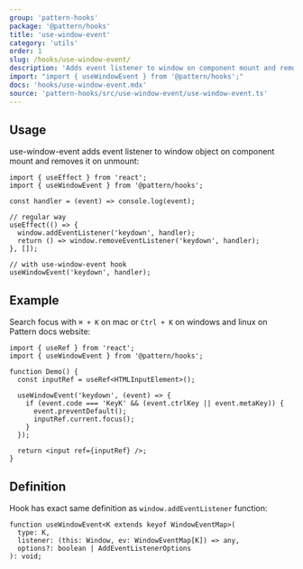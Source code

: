 ```yaml
---
group: 'pattern-hooks'
package: '@pattern/hooks'
title: 'use-window-event'
category: 'utils'
order: 1
slug: /hooks/use-window-event/
description: 'Adds event listener to window on component mount and removes it on unmount'
import: "import { useWindowEvent } from '@pattern/hooks';"
docs: 'hooks/use-window-event.mdx'
source: 'pattern-hooks/src/use-window-event/use-window-event.ts'
---
```


## Usage

use-window-event adds event listener to window object on component mount and removes it on unmount:

```tsx
import { useEffect } from 'react';
import { useWindowEvent } from '@pattern/hooks';

const handler = (event) => console.log(event);

// regular way
useEffect(() => {
  window.addEventListener('keydown', handler);
  return () => window.removeEventListener('keydown', handler);
}, []);

// with use-window-event hook
useWindowEvent('keydown', handler);
```

## Example

Search focus with `⌘ + K` on mac or `Ctrl + K` on windows and linux on Pattern docs website:

```tsx
import { useRef } from 'react';
import { useWindowEvent } from '@pattern/hooks';

function Demo() {
  const inputRef = useRef<HTMLInputElement>();

  useWindowEvent('keydown', (event) => {
    if (event.code === 'KeyK' && (event.ctrlKey || event.metaKey)) {
      event.preventDefault();
      inputRef.current.focus();
    }
  });

  return <input ref={inputRef} />;
}
```

## Definition

Hook has exact same definition as `window.addEventListener` function:

```tsx
function useWindowEvent<K extends keyof WindowEventMap>(
  type: K,
  listener: (this: Window, ev: WindowEventMap[K]) => any,
  options?: boolean | AddEventListenerOptions
): void;
```
